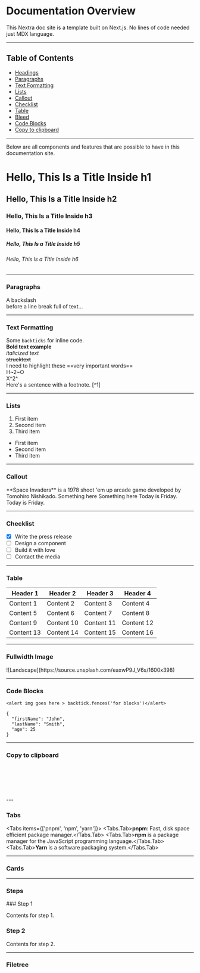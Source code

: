 

 
# Documentation Overview

This Nextra doc site is a template built on Next.js. No lines of code needed just MDX language.

---



## Table of Contents

- [Headings](#hello-this-is-a-title-inside-h2)
- [Paragraphs](#paragraphs)
- [Text Formatting](#text-formatting)
- [Lists](#lists)
- [Callout](#callout)
- [Checklist](#checklist)
- [Table](#table)
- [Bleed](#fullwidth-image)
- [Code Blocks](#code-blocks)
- [Copy to clipboard](#copy-to-clipboard)

---

Below are all components and features that are possible to have in this documentation site.

# Hello, This Is a Title Inside h1
## Hello, This Is a Title Inside h2
### Hello, This Is a Title Inside h3
#### Hello, This Is a Title Inside h4
##### Hello, This Is a Title Inside h5
###### Hello, This Is a Title Inside h6

---
### Paragraphs
A backslash\
before a line break full of text…

---
### Text Formatting

Some `backticks` for inline code.
\
<strong>Bold text example</strong>
\
*italicized text*
\
~~strucktext~~
\
I need to highlight these ==very important words==
\
H~2~O
\
X^2^
\
Here's a sentence with a footnote. [^1]

---

### Lists

1. First item
2. Second item
3. Third item


- First item
- Second item
- Third item

---

### Callout
<Callout emoji="👾">
  **Space Invaders** is a 1978 shoot 'em up arcade game developed by Tomohiro
  Nishikado.
</Callout>
<Callout type="error">Something here</Callout>
<Callout type="warning">Something here</Callout>
<Callout type="info" emoji="ℹ️">
  Today is Friday.
</Callout>
<Callout type="default" emoji="ℹ️">
  Today is Friday.
</Callout>

---

### Checklist

- [x] Write the press release
- [ ] Design a component
- [ ] Build it with love
- [ ] Contact the media

---

### Table
| Header 1       | Header 2       | Header 3       | Header 4       |
|------------    |------------    |------------    |------------    |
| Content 1  | Content 2  | Content 3  | Content 4  |
| Content 5  | Content 6  | Content 7  | Content 8  |
| Content 9  | Content 10 | Content 11 | Content 12 |
| Content 13 | Content 14 | Content 15 | Content 16 |

---

### Fullwidth Image
<Bleed full>
  ![Landscape](https://source.unsplash.com/eaxwP9J_V6s/1600x398)
</Bleed>

---

### Code Blocks


```tsx
<alert img goes here > backtick.fences('for blocks')</alert>
```

``` tsx
{
  "firstName": "John",
  "lastName": "Smith",
  "age": 25
}
```
---

### Copy to clipboard
<br />
<ClipboardBox backgroundColor="#204ecf" textContent="#204ecf"/>
<br />
<ClipboardBox backgroundColor="#000000" textContent="#000000"/>
<br/>
<ClipboardBox backgroundColor="#FFFFFF" textContent="#FFFFFF"/> 
<br/>
<ClipboardBox backgroundColor="#D42551" textContent="#D42551"/> 
<br/>
<ClipboardBox backgroundColor="#CCCCCC" textContent="#CCCCCC"/> 
---


### Tabs
<Tabs items={['pnpm', 'npm', 'yarn']}>
  <Tabs.Tab>**pnpm**: Fast, disk space efficient package manager.</Tabs.Tab>
  <Tabs.Tab>**npm** is a package manager for the JavaScript programming language.</Tabs.Tab>
  <Tabs.Tab>**Yarn** is a software packaging system.</Tabs.Tab>
</Tabs>

---

### Cards
<Cards>
  <Card title="Get Started" href="/components/alert" />
  <Card title="Accordion" href="/components/accordion" />
  <Card title="Colors" href="/foundations/colors" />
</Cards>

---

### Steps
<Steps>
### Step 1
 
Contents for step 1.
 
### Step 2
 
Contents for step 2.
</Steps>

---

### Filetree
<FileTree>
  <FileTree.Folder name="pages" defaultOpen>
    <FileTree.File name="_meta.json" />
    <FileTree.File name="contact.md" />
    <FileTree.File name="index.mdx" />
    <FileTree.Folder name="about">
      <FileTree.File name="_meta.json" />
      <FileTree.File name="legal.md" />
      <FileTree.File name="index.mdx" />
    </FileTree.Folder>
  </FileTree.Folder>
</FileTree>